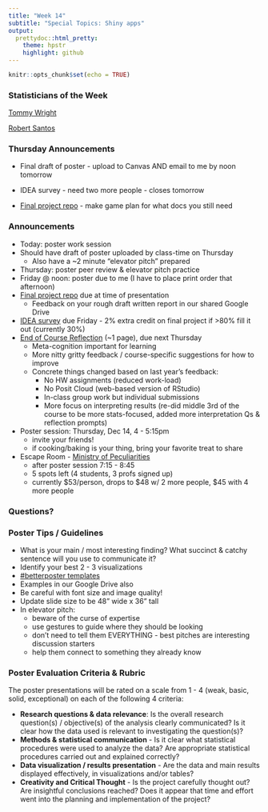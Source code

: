 ```yaml
---
title: "Week 14"
subtitle: "Special Topics: Shiny apps"
output: 
  prettydoc::html_pretty:
    theme: hpstr
    highlight: github
---
```


```r
knitr::opts_chunk$set(echo = TRUE)
```

### Statisticians of the Week

[Tommy Wright](https://hardin47.github.io/CURV/scholars/wright.html)

[Robert Santos](https://hardin47.github.io/CURV/scholars/santos.html)

### Thursday Announcements

-   Final draft of poster - upload to Canvas AND email to me by noon tomorrow

-   IDEA survey - need two more people - closes tomorrow

-   [Final project repo](https://canvas.apu.edu/courses/49307/assignments/837781) - make game plan for what docs you still need

### Announcements

-   Today: poster work session
-   Should have draft of poster uploaded by class-time on Thursday
    -   Also have a \~2 minute "elevator pitch" prepared
-   Thursday: poster peer review & elevator pitch practice
-   Friday \@ noon: poster due to me (I have to place print order that afternoon)
-   [Final project repo](https://canvas.apu.edu/courses/49307/assignments/837781) due at time of presentation
    -   Feedback on your rough draft written report in our shared Google Drive
-   [IDEA survey](https://apu.campuslabs.com/eval-home/direct/3120564) due Friday - 2% extra credit on final project if \>80% fill it out (currently 30%)
-   [End of Course Reflection](https://canvas.apu.edu/courses/49307/assignments/837759) (\~1 page), due next Thursday
    -   Meta-cognition important for learning
    -   More nitty gritty feedback / course-specific suggestions for how to improve
    -   Concrete things changed based on last year's feedback:
        -   No HW assignments (reduced work-load)
        -   No Posit Cloud (web-based version of RStudio)
        -   In-class group work but individual submissions
        -   More focus on interpreting results (re-did middle 3rd of the course to be more stats-focused, added more interpretation Qs & reflection prompts)
-   Poster session: Thursday, Dec 14, 4 - 5:15pm
    -   invite your friends!
    -   if cooking/baking is your thing, bring your favorite treat to share
-   Escape Room - [Ministry of Peculiarities](https://www.theministryofpeculiarities.com/)
    -   after poster session 7:15 - 8:45
    -   5 spots left (4 students, 3 profs signed up)
    -   currently \$53/person, drops to \$48 w/ 2 more people, \$45 with 4 more people

### Questions?

### Poster Tips / Guidelines

-   What is your main / most interesting finding? What succinct & catchy sentence will you use to communicate it?
-   Identify your best 2 - 3 visualizations
-   [#betterposter templates](https://osf.io/ef53g/)
-   Examples in our Google Drive also
-   Be careful with font size and image quality!
-   Update slide size to be 48" wide x 36" tall
-   In elevator pitch:
    -   beware of the curse of expertise
    -   use gestures to guide where they should be looking
    -   don't need to tell them EVERYTHING - best pitches are interesting discussion starters
    -   help them connect to something they already know

### Poster Evaluation Criteria & Rubric

The poster presentations will be rated on a scale from 1 - 4 (weak, basic, solid, exceptional) on each of the following 4 criteria:

-   **Research questions & data relevance**: Is the overall research question(s) / objective(s) of the analysis clearly communicated? Is it clear how the data used is relevant to investigating the question(s)?
-   **Methods & statistical communication** - Is it clear what statistical procedures were used to analyze the data? Are appropriate statistical procedures carried out and explained correctly?
-   **Data visualization / results presentation** - Are the data and main results displayed effectively, in visualizations and/or tables?
-   **Creativity and Critical Thought** - Is the project carefully thought out? Are insightful conclusions reached? Does it appear that time and effort went into the planning and implementation of the project?
